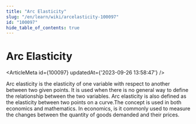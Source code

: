 ```yaml
---
title: "Arc Elasticity"
slug: "/en/learn/wiki/arcelasticity-100097"
id: "100097"
hide_table_of_contents: true
---
```



# Arc Elasticity

<ArticleMeta id={100097} updatedAt={'2023-09-26 13:58:47'} />
<div className='border-solid border-b border-t-0 my-4 border-[var(--ifm-color-gray-300)]' />

Arc elasticity is the elasticity of one variable with respect to another between two given points. It is used when there is no general way to define the relationship between the two variables. Arc elasticity is also defined as the elasticity between two points on a curve.The concept is used in both economics and mathematics. In economics, is it commonly used to measure the changes between the quantity of goods demanded and their prices.
